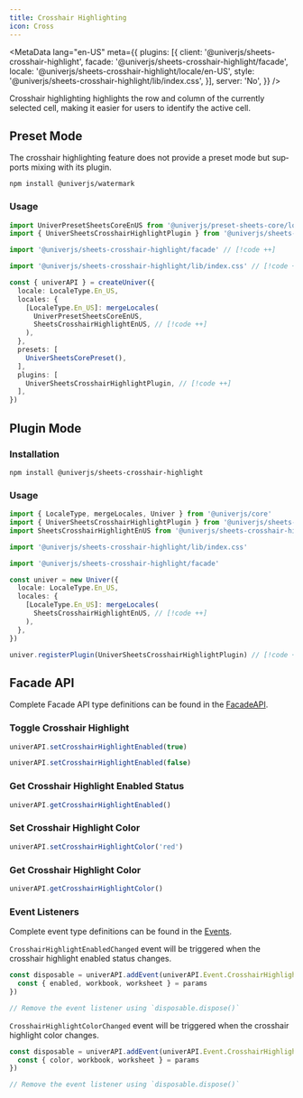 ```yaml
---
title: Crosshair Highlighting
icon: Cross
---
```


<MetaData
  lang="en-US"
  meta={{
    plugins: [{
      client: '@univerjs/sheets-crosshair-highlight',
      facade: '@univerjs/sheets-crosshair-highlight/facade',
      locale: '@univerjs/sheets-crosshair-highlight/locale/en-US',
      style: '@univerjs/sheets-crosshair-highlight/lib/index.css',
    }],
    server: 'No',
  }}
/>

Crosshair highlighting highlights the row and column of the currently selected cell, making it easier for users to identify the active cell.

<PlaygroundFrame lang="en-US" slug="sheets/crosshair-highlighting" clickToShow />

## Preset Mode

The crosshair highlighting feature does not provide a preset mode but supports mixing with its plugin.

```package-install
npm install @univerjs/watermark
```

### Usage

```typescript
import UniverPresetSheetsCoreEnUS from '@univerjs/preset-sheets-core/locales/en-US'
import { UniverSheetsCrosshairHighlightPlugin } from '@univerjs/sheets-crosshair-highlight' // [!code ++]

import '@univerjs/sheets-crosshair-highlight/facade' // [!code ++]

import '@univerjs/sheets-crosshair-highlight/lib/index.css' // [!code ++]

const { univerAPI } = createUniver({
  locale: LocaleType.En_US,
  locales: {
    [LocaleType.En_US]: mergeLocales(
      UniverPresetSheetsCoreEnUS,
      SheetsCrosshairHighlightEnUS, // [!code ++]
    ),
  },
  presets: [
    UniverSheetsCorePreset(),
  ],
  plugins: [
    UniverSheetsCrosshairHighlightPlugin, // [!code ++]
  ],
})
```

## Plugin Mode

### Installation

```package-install
npm install @univerjs/sheets-crosshair-highlight
```

### Usage

```typescript
import { LocaleType, mergeLocales, Univer } from '@univerjs/core'
import { UniverSheetsCrosshairHighlightPlugin } from '@univerjs/sheets-crosshair-highlight'
import SheetsCrosshairHighlightEnUS from '@univerjs/sheets-crosshair-highlight/locale/en-US'

import '@univerjs/sheets-crosshair-highlight/lib/index.css'

import '@univerjs/sheets-crosshair-highlight/facade'

const univer = new Univer({
  locale: LocaleType.En_US,
  locales: {
    [LocaleType.En_US]: mergeLocales(
      SheetsCrosshairHighlightEnUS, // [!code ++]
    ),
  },
})

univer.registerPlugin(UniverSheetsCrosshairHighlightPlugin) // [!code ++]
```

## Facade API

Complete Facade API type definitions can be found in the [FacadeAPI](https://reference.univer.ai/en-US).

### Toggle Crosshair Highlight

```typescript
univerAPI.setCrosshairHighlightEnabled(true)

univerAPI.setCrosshairHighlightEnabled(false)
```

### Get Crosshair Highlight Enabled Status

```typescript
univerAPI.getCrosshairHighlightEnabled()
```

### Set Crosshair Highlight Color

```typescript
univerAPI.setCrosshairHighlightColor('red')
```

### Get Crosshair Highlight Color

```typescript
univerAPI.getCrosshairHighlightColor()
```

### Event Listeners

Complete event type definitions can be found in the [Events](https://reference.univer.ai/en-US/classes/FEventName).

`CrosshairHighlightEnabledChanged` event will be triggered when the crosshair highlight enabled status changes.

```typescript
const disposable = univerAPI.addEvent(univerAPI.Event.CrosshairHighlightEnabledChanged, (params) => {
  const { enabled, workbook, worksheet } = params
})

// Remove the event listener using `disposable.dispose()`
```

`CrosshairHighlightColorChanged` event will be triggered when the crosshair highlight color changes.

```typescript
const disposable = univerAPI.addEvent(univerAPI.Event.CrosshairHighlightColorChanged, (params) => {
  const { color, workbook, worksheet } = params
})

// Remove the event listener using `disposable.dispose()`
```
